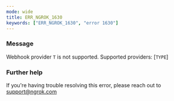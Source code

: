 ```yaml
---
mode: wide
title: ERR_NGROK_1630
keywords: ["ERR_NGROK_1630", "error 1630"]
---
```



### Message

Webhook provider `T` is not supported. Supported providers: [`TYPE`]

<ErrorDetails />

### Further help

If you're having trouble resolving this error, please reach out to [support@ngrok.com](mailto:support@ngrok.com?subject=Help%20with%20ERR_NGROK_1630)

